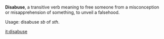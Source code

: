 '''Disabuse''', a transitive verb meaning to free someone from a misconception or misapprehension of something, to unveil a falsehood.

Usage: disabuse ''sb'' of ''sth''.

[[it:disabuse]]